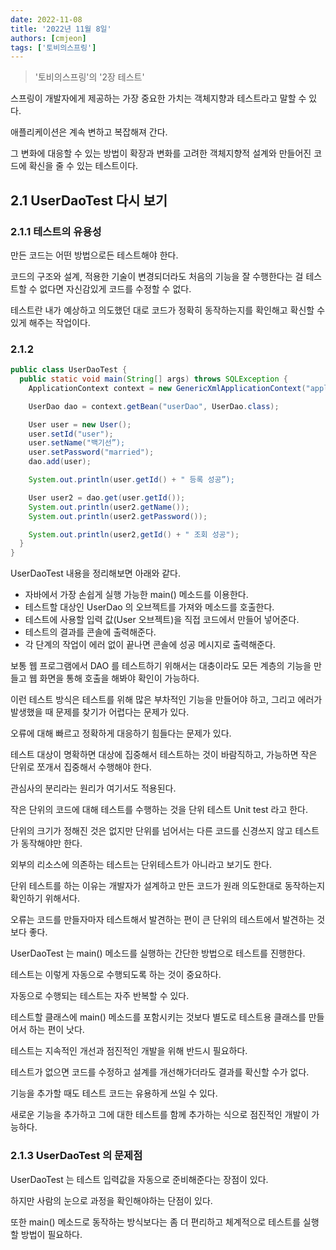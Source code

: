 ```yaml
---
date: 2022-11-08
title: '2022년 11월 8일'
authors: [cmjeon]
tags: ['토비의스프링']
---
```


> '토비의스프링'의 '2장 테스트'

스프링이 개발자에게 제공하는 가장 중요한 가치는 객체지향과 테스트라고 말할 수 있다.

애플리케이션은 계속 변하고 복잡해져 간다.

그 변화에 대응할  수 있는 방법이 확장과 변화를 고려한 객체지향적 설계와 만들어진 코드에 확신을 줄 수 있는 테스트이다.

<!--truncate-->

## 2.1 UserDaoTest 다시 보기

### 2.1.1 테스트의 유용성

만든 코드는 어떤 방법으로든 테스트해야 한다.

코드의 구조와 설계, 적용한 기술이 변경되더라도 처음의 기능을 잘 수행한다는 걸 테스트할 수 없다면 자신감있게 코드를 수정할 수 없다.

테스트란 내가 예상하고 의도했던 대로 코드가 정확히 동작하는지를 확인해고 확신할 수 있게 해주는 작업이다.

### 2.1.2

```java title="UserDaoTest.java"
public class UserDaoTest {
  public static void main(String[] args) throws SQLException {
    ApplicationContext context = new GenericXmlApplicationContext("applicationcontext.xml");

    UserDao dao = context.getBean("userDao", UserDao.class);

    User user = new User();
    user.setId("user");
    user.setName("백기선”);
    user.setPassword("married");
    dao.add(user);

    System.out.println(user.getId() + " 등록 성공”);

    User user2 = dao.get(user.getId());
    System.out.println(user2.getName());
    System.out.println(user2.getPassword());

    System.out.println(user2,getId() + " 조회 성공");
  }
}
```

UserDaoTest 내용을 정리해보면 아래와 같다.

- 자바에서 가장 손쉽게 실행 가능한 main() 메소드를 이용한다.
- 테스트할 대상인 UserDao 의 오브젝트를 가져와 메소드를 호출한다.
- 테스트에 사용할 입력 값(User 오브젝트)을 직접 코드에서 만들어 넣어준다.
- 테스트의 결과를 콘솔에 출력해준다.
- 각 단계의 작업이 에러 없이 끝나면 콘솔에 성공 메시지로 출력해준다.

보통 웹 프로그램에서 DAO 를 테스트하기 위해서는 대충이라도 모든 계층의 기능을 만들고 웹 화면을 통해 호출을 해봐야 확인이 가능하다.

이런 테스트 방식은 테스트를 위해 많은 부차적인 기능을 만들어야 하고, 그리고 에러가 발생했을 때 문제를 찾기가 어렵다는 문제가 있다.

오류에 대해 빠르고 정확하게 대응하기 힘들다는 문제가 있다.

테스트 대상이 명확하면 대상에 집중해서 테스트하는 것이 바람직하고, 가능하면 작은 단위로 쪼개서 집중해서 수행해야 한다.

관심사의 분리라는 원리가 여기서도 적용된다.

작은 단위의 코드에 대해 테스트를 수행하는 것을 단위 테스트 Unit test 라고 한다.

단위의 크기가 정해진 것은 없지만 단위를 넘어서는 다른 코드를 신경쓰지 않고 테스트가 동작해야만 한다.

외부의 리소스에 의존하는 테스트는 단위테스트가 아니라고 보기도 한다.

단위 테스트를 하는 이유는 개발자가 설계하고 만든 코드가 원래 의도한대로 동작하는지 확인하기 위해서다.

오류는 코드를 만들자마자 테스트해서 발견하는 편이 큰 단위의 테스트에서 발견하는 것보다 좋다.

UserDaoTest 는 main() 메소드를 실행하는 간단한 방법으로 테스트를 진행한다.

테스트는 이렇게 자동으로 수행되도록 하는 것이 중요하다.

자동으로 수행되는 테스트는 자주 반복할 수 있다.

테스트할 클래스에 main() 메소드를 포함시키는 것보다 별도로 테스트용 클래스를 만들어서 하는 편이 낫다.

테스트는 지속적인 개선과 점진적인 개발을 위해 반드시 필요하다.

테스트가 없으면 코드를 수정하고 설계를 개선해가더라도 결과를 확신할 수가 없다.

기능을 추가할 때도 테스트 코드는 유용하게 쓰일 수 있다.

새로운 기능을 추가하고 그에 대한 테스트를 함께 추가하는 식으로 점진적인 개발이 가능하다.

### 2.1.3 UserDaoTest 의 문제점

UserDaoTest 는 테스트 입력값을 자동으로 준비해준다는 장점이 있다.

하지만 사람의 눈으로 과정을 확인해야하는 단점이 있다.

또한 main() 메소드로 동작하는 방식보다는 좀 더 편리하고 체계적으로 테스트를 실행할 방법이 필요하다.




